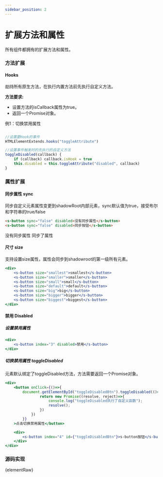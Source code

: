 ```yaml
---
sidebar_position: 2
---
```



# 扩展方法和属性
所有组件都拥有的扩展方法和属性。

### 方法扩展
#### Hooks
劫持所有原生方法，在执行内置方法前先执行自定义方法。

**方法要求:**
- 设置方法的isCallback属性为true。
- 返回一个Promise对象。

例1：切换禁用属性
```javascript

//设置要Hook的事件
HTMLElementExtends.hooks("toggleAttribute")

//设置事件触发时的先执行的自定义方法
toggleDisabled(callback) {
    if (callback) callback.isHook = true
    this.disabled = this.toggleAttribute("disabled", callback)
}

```

### 属性扩展
#### 同步属性 sync
同步自定义元素属性变更到shadowRoot内部元素，sync默认值为true，接受布尔和字符串的true/false
```html
<s-button sync="false" disabled>没有同步属性</s-button>
<s-button sync="false" disabled>同步按钮</s-button>
```
<s-button index="1" sync="false" disabled>没有同步属性</s-button>
<s-button index="2" disabled>同步了属性</s-button>

#### 尺寸 size
支持设置size属性，属性会同步到shadowroot的第一级所有元素。
```jsx live
<div>
    <s-button size="smallest">smallest</s-button>
    <s-button size="smaller">smaller</s-button>
    <s-button size="small">small</s-button>
    <s-button size="default">default</s-button>
    <s-button size="big">big</s-button>
    <s-button size="bigger">bigger</s-button>
    <s-button size="biggest">biggest</s-button>
</div>
```



#### 禁用 Disabled

##### 设置禁用属性
```jsx live
<div>
    <s-button index="3" disabled>禁用</s-button>
</div>
```

##### 切换禁用属性 toggleDisabled
元素默认绑定了toggleDisabled方法，方法需要返回一个Promise对象。

```jsx live
<div>
    <button onClick={()=>{
        document.getElementById("toggleDisabledBtn").toggleDisabled(()=>{
                return new Promise((resolve, reject)=>{
                    console.log("toggleDisabled执行了自定义函数");
                    resolve();
                })
            })
        }}
    >点击切换禁用属性</button>

    <div>
        <s-button index="4" id={"toggleDisabledBtn"}>s-button按钮</s-button>
    </div>
</div>
```


### 源码实现
<div language="jsx">{elementRaw}</div>